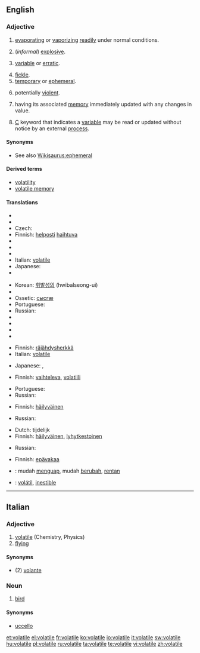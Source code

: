 ==English==
{{wikipedia}}

===Adjective===
{{infl|en|adjective}}

# {{physics}} [[evaporating]] or [[vaporizing]] [[readily]] under normal conditions.
# {{chemistry}} (''informal'') [[explosive]].
# {{context|of a price etc}} [[variable]] or [[erratic]].
# [[fickle]].
# [[temporary]] or [[ephemeral]].
# {{context|of a situation}} potentially [[violent]].
# {{computing|of a variable}} having its associated [[memory]] immediately updated with any changes in value.
# {{programming}} [[C]] keyword that indicates a [[variable]] may be read or updated without notice by an external [[process]].

====Synonyms====
* See also [[Wikisaurus:ephemeral]]

====Derived terms====
* [[volatility]]
* [[volatile memory]]

====Translations====
{{trans-top|evaporating or vaporizing readily under normal conditions}}
* {{trreq|Afrikaans}}
* {{trreq|Chinese}}
* Czech: {{t|cs|prchavý|m}}
* Finnish: [[helposti]] [[haihtuva]]
* {{trreq|French}}
* {{trreq|German}}
* {{trreq|Hebrew}}
* Italian: [[volatile#Italian|volatile]]
* Japanese: {{t|ja|揮発性|tr=kihatsusei|sc=Jpan}} {{qualifier|adnominal}}
* {{trreq|Javanese}}
{{trans-mid}}
* Korean: [[휘발성의]] (hwibalseong-ui)
* {{trreq|Norwegian}}
* Ossetic: [[сысгæ]]
* Portuguese: {{t|pt|volátil}}
* Russian: {{t|ru|летучий|tr=letúčij}}
* {{trreq|Spanish}}
* {{trreq|Thai}}
* {{trreq|Turkish}}
* {{trreq|Vietnamese}}
{{trans-bottom}}

{{trans-top|(informal) explosive}}
* Finnish: [[räjähdysherkkä]]
* Italian: [[volatile#Italian|volatile]]
{{trans-mid}}
* Japanese: {{t|ja|発破|tr=happa|sc=Jpan}}, {{qualifier|formal}} {{t|ja|爆弾|tr=bakudan|sc=Jpan}}
{{trans-bottom}}

{{trans-top|(of a price etc) variable or erratic}}
* Finnish: [[vaihteleva]], [[volatiili]]
{{trans-mid}}
* Portuguese: {{t|pt|instável}}
* Russian: {{t|ru|изменчивый|tr=izménčivyj}}
{{trans-bottom}}

{{trans-top|fickle}}
* Finnish: [[häilyväinen]]
{{trans-mid}}
* Russian: {{t|ru|непостоянный|tr=nepostojánnyj}}
{{trans-bottom}}

{{trans-top|temporary or ephemeral}}
* Dutch: tijdelijk
* Finnish: [[häilyväinen]], [[lyhytkestoinen]]
{{trans-mid}}
* Russian: {{t|ru|летучий|tr=letúčij}}
{{trans-bottom}}

{{trans-top|(of a situation) potentially violent}}
* Finnish: [[epävakaa]]
{{trans-mid}}
{{trans-bottom}}

{{checktrans-top}}
* {{ttbc|Indonesian}}: mudah [[uap|menguap]], mudah [[ubah|berubah]], [[rentan]]
* {{ttbc|Spanish}}: [[volátil]], [[inestible]]
{{checktrans-bottom}}

----

==Italian==

===Adjective===
{{it-adj|volatil|e|i}}

# [[volatile#English|volatile]] (Chemistry, Physics)
# [[flying]]

====Synonyms====
* (2) [[volante]]

===Noun===
{{it-noun|volatil|m|e|i}}

# [[bird]]

====Synonyms====
* [[uccello]]

[[et:volatile]]
[[el:volatile]]
[[fr:volatile]]
[[ko:volatile]]
[[io:volatile]]
[[it:volatile]]
[[sw:volatile]]
[[hu:volatile]]
[[pl:volatile]]
[[ru:volatile]]
[[ta:volatile]]
[[te:volatile]]
[[vi:volatile]]
[[zh:volatile]]